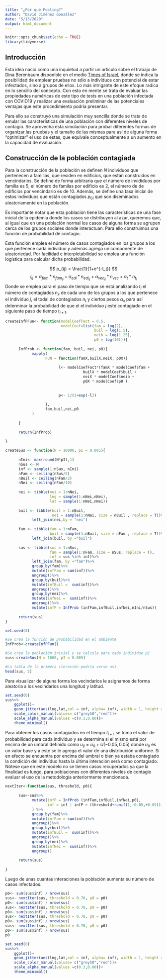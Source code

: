 ```yaml
---
title: "¿Por qué Pooling?"
author: "David Jiménez González"
date: "5/13/2020"
output: html_document
---
```


```r

knitr::opts_chunk$set(echo = TRUE)
library(tidyverse)

```

## Introducción

Esta idea nació como una inquietud a partir un articulo sobre el trabajo de
Dina Berenbaum disponible en el medio
[Times of Israel](https://www.timesofisrael.com/to-ease-global-virus-test-bottleneck-israeli-scientists-suggest-pooling-samples/),
donde se indica la posibilidad de emplear pruebas no sólo a indivíduos con 
potencial de estar infectados, sino a grupos de ellos. Lo más intrigante de
este efoque radica en lo sencillo del concepto. Con esto en mente se trata 
de evaluar las propiedades numéricas de este tipo de tests en una población
infectada con COVID19 y realizar una evaluación preliminar de las potenciales
ventajas que este procedimiento podría presentar.

Para ello se construyó una simulación muy sencilla donde se trata de emular las 
características de una población con diferentes niveles de contagio. Se 
aprovecha esta simulación para probar diferentes formas de organizar las pruebas
y el tamaño de las mismas para así de alguna forma "optimizar" el uso de estas,
que equivale conceptualmente a un aumento en la capacidad de evaluación.

## Construcción de la población contagiada

Para la construcción de la población se definen $N$ individuos que pertenecen a
familias, que residen en edificios, que están construidos en vencindarios. Se 
define de forma arbitraria que el número de invididuos por familia es $5$,
el número de familas por edificio es $2$, el número de de edificios por 
vencindario es de $10$. Además, se define una tasa inicial de estos indivíduos
que están contagiados $p_{0i}$ que son diseminados aleatoriamente en la 
población.

Es importante notar que esta población tiene las características de una fase
inicial de la epidemia donde los casos se distribuyen al azar, queremos que,
al igual que en una población normal los casos de alguna forma se agrupen cerca
de los grupos sociales donde interactuan. Para ello construimos una función de 
probabilidad de contagio.

Esta función emplea el número de casos contagiados en los grupos a los que 
pertenece cada indivíduo y además agrega un componente de aleatoriedad. Por 
facilidad e interpletabilidad se emplea una función logística para calcular
dicha probabilidad.

$$ p_{ij} = \frac{1}{1+e^{-l_j}} $$
$$ l_{ij} = \alpha_{fam}*n_{fam_{ij}} + \alpha_{edi}*n_{edi_{ij}}+\alpha_{vec_{ij}}*n_{vec} + \alpha_{t}*n_{t_{i}} $$
Donde se emplea para el paso de tiempo que se está analizando $t_i$ 
el número de contagiados $n_x$ de cada uno de los grupos a los
que pertenece el individuo $j$, el todal de contagiados $n_t$ y ciertos pesos 
$\alpha_x$ para así determinar la probabilidad de que el el individuo $j$ esté
contagiado en el siguiente paso de tiempo $t_{i+1}$.

```r

createInfPFun<- function(modelCoefFact = 0.5,
                         modelCoef=list(fam = log(2),
                                        buil = log(1.5), 
                                        neib = log(1.25),
                                        p0 = log(10))){
      
      InfProb <- function(fam, buil, nei, p0){
            mapply(
                  FUN = function(famX,builX,neiX, p0X){
                        
                        l<- modelCoefFact*(famX * modelCoef$fam + 
                                   builX * modelCoef$buil + 
                                   neiX * modelCoef$neib + 
                                   p0X * modelCoef$p0 )
                        
                        
                        p<- 1/(1+exp(-l))
                        
                  },
                  fam,buil,nei,p0
            )
            
      }
      
      return(InfProb)
      
}

```

```r

createSus <- function(N = 10000, pI = 0.005){
      
      nIni<- max(round(N*pI),1)
      nSus <- N
      inf <- sample(1:nSus, nIni)
      nFam <- ceiling(nSus/5)
      nBuil <- ceiling(nFam/2)
      nNei <- ceiling(nFam/10)
      
      nei <- tibble(nei = 1:nNei,
                    lng = sample(1:nNei,nNei), 
                    lat = sample(1:nNei,nNei))
      
      buil <- tibble(buil = 1:nBuil,
                     nei = sample(1:nNei, size = nBuil , replace = T))%>%
            left_join(nei,by = "nei")
      
      fam <- tibble(fam = 1:nFam,
                    buil = sample(1:nBuil, size = nFam , replace = T))%>%
            left_join(buil, by ="buil")
      
      sus <- tibble(sus = 1:nSus,
                    fam = sample(1:nFam, size = nSus, replace = T),
                    inf = sus %in% inf)%>%
            left_join(fam, by ="fam")%>%
            group_by(fam)%>%
            mutate(infFam = sum(inf))%>%
            ungroup()%>%
            group_by(buil)%>%
            mutate(infBuil =  sum(inf))%>%
            ungroup()%>%
            group_by(nei)%>%
            mutate(infNei =  sum(inf))%>%
            ungroup()%>%
            mutate(infP = InfProb (infFam,infBuil,infNei,nIni/nSus)) 
            
      return(sus)
}

```

```r

set.seed(5)

#Se crea la función de probabilidad en el ambiente
InfProb<-createInfPFun()

#Se crea la población inicial y se calcula para cada individuo pj
sus<-createSus(N = 1000, pI = 0.005)

#La tabla de la primera iteración podría verse así
head(sus, 5)

```

Para visualizar de alguna forma los vecindarios le asignamos de
forma aleatoria a los vecindarios una longitud y latitud.

```r

set.seed(0)
sus%>%
    ggplot()+
    geom_jitter(aes(lng,lat,col = inf, alpha= inf), width = 1, height = 1,)+
    scale_color_manual(values= c("grey50","red"))+
    scale_alpha_manual(values =c(0.3,0.80))+
    theme_minimal()

```

Para obtener los casos contagiados en el tiempo $t_{i+1}$ se toma el valor de 
probabilidad para cada individuo y se determina si el mismo está por encima de
un umbral definido como $u_{ij} = u_0 + U(-0.05, 0.05)$ donde $u_0$ es un valor
base y a este se le agrega el valor de una distribución uniforme. Si en efecto
se encuentra por encima del umbral o bien ya estaba contagiado la condición del
indivíduo hasta la última interación será como contagiado. Nótese que en este
modelo no se tienen casos recuperados ya que la finalidad es luego, para 
poblaciones con diferentes niveles de contagio evaluar el uso de la metodología
anteriormente mencionada.

```r

nextIter<-function(sus, threshold, p0){
   
      sus<-sus%>%
            mutate(infP = InfProb (infFam,infBuil,infNei,p0),
                   inf = inf | infP > (threshold+runif(1,-0.05,+0.05)),
            ) %>%
            group_by(fam)%>%
            mutate(infFam = sum(inf))%>%
            ungroup()%>%
            group_by(buil)%>%
            mutate(infBuil =  sum(inf))%>%
            ungroup()%>%
            group_by(nei)%>%
            mutate(infNei =  sum(inf))%>%
            ungroup()
      
      return(sus)
      
}

```

Luego de unas cuantas interaciones la población aumenta su número de casos
infectados. 

```r


p0<- sum(sus$inf) / nrow(sus)
sus<- nextIter(sus, threshold = 0.70, p0 = p0)
p0<- sum(sus$inf) / nrow(sus)
sus<- nextIter(sus, threshold = 0.70, p0 = p0)
p0<- sum(sus$inf) / nrow(sus)
sus<- nextIter(sus, threshold = 0.70, p0 = p0)
p0<- sum(sus$inf) / nrow(sus)
sus<- nextIter(sus, threshold = 0.70, p0 = p0)
p0<- sum(sus$inf) / nrow(sus)
p0

```


```r

set.seed(0)
sus%>%
    ggplot()+
    geom_jitter(aes(lng,lat,col = inf, alpha= inf), width = 1, height = 1,)+
    scale_color_manual(values= c("grey50","red"))+
    scale_alpha_manual(values =c(0.3,0.80))+
    theme_minimal()

```


